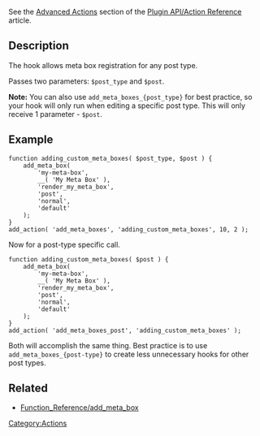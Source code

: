 See the [[Plugin API/Action Reference#Advanced_Actions|Advanced Actions]] section of the [[Plugin API/Action Reference]] article.

==Description==
The hook allows meta box registration for any post type.

Passes two parameters: <code>$post_type</code> and <code>$post</code>.

<strong>Note:</strong> You can also use <code>add_meta_boxes_{post_type}</code> for best practice, so your hook will only run when editing a specific post type. This will only receive 1 parameter - <code>$post</code>.

==Example==
<pre>function adding_custom_meta_boxes( $post_type, $post ) {
    add_meta_box( 
        'my-meta-box',
        __( 'My Meta Box' ),
        'render_my_meta_box',
        'post',
        'normal',
        'default'
    );
}
add_action( 'add_meta_boxes', 'adding_custom_meta_boxes', 10, 2 );</pre>

Now for a post-type specific call.

<pre>function adding_custom_meta_boxes( $post ) {
    add_meta_box( 
        'my-meta-box',
        __( 'My Meta Box' ),
        'render_my_meta_box',
        'post',
        'normal',
        'default'
    );
}
add_action( 'add_meta_boxes_post', 'adding_custom_meta_boxes' );</pre>

Both will accomplish the same thing. Best practice is to use <code>add_meta_boxes_{post-type}</code> to create less unnecessary hooks for other post types.

== Related ==
* [[Function_Reference/add_meta_box]]

[[Category:Actions]]